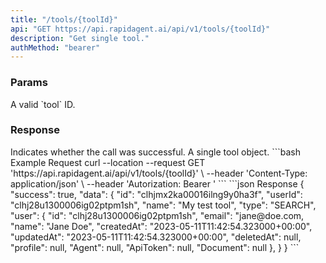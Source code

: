 ```yaml
---
title: "/tools/{toolId}"
api: "GET https://api.rapidagent.ai/api/v1/tools/{toolId}"
description: "Get single tool."
authMethod: "bearer"
---
```


### Params

<ParamField path="toolId" required type="string">
  A valid `tool` ID.
</ParamField>

### Response

<ResponseField name="success" type="boolean">
  Indicates whether the call was successful.
</ResponseField>

<ResponseField name="data" type="object">
  A single tool object.
</ResponseField>

<RequestExample>
```bash Example Request
curl --location --request GET 'https://api.rapidagent.ai/api/v1/tools/{toolId}' \
--header 'Content-Type: application/json' \
--header 'Autorization: Bearer <token>'
```
</RequestExample>

<ResponseExample>
```json Response
{
  "success": true,
  "data": {
    "id": "clhjmx2ka00016ilng9y0ha3f",
    "userId": "clhj28u1300006ig02ptpm1sh",
    "name": "My test tool",
    "type": "SEARCH",
    "user": {
      "id": "clhj28u1300006ig02ptpm1sh",
      "email": "jane@doe.com,
      "name": "Jane Doe",
      "createdAt": "2023-05-11T11:42:54.323000+00:00",
      "updatedAt": "2023-05-11T11:42:54.323000+00:00",
      "deletedAt": null,
      "profile": null,
      "Agent": null,
      "ApiToken": null,
      "Document": null
    },   
  }
}
```
</ResponseExample>
